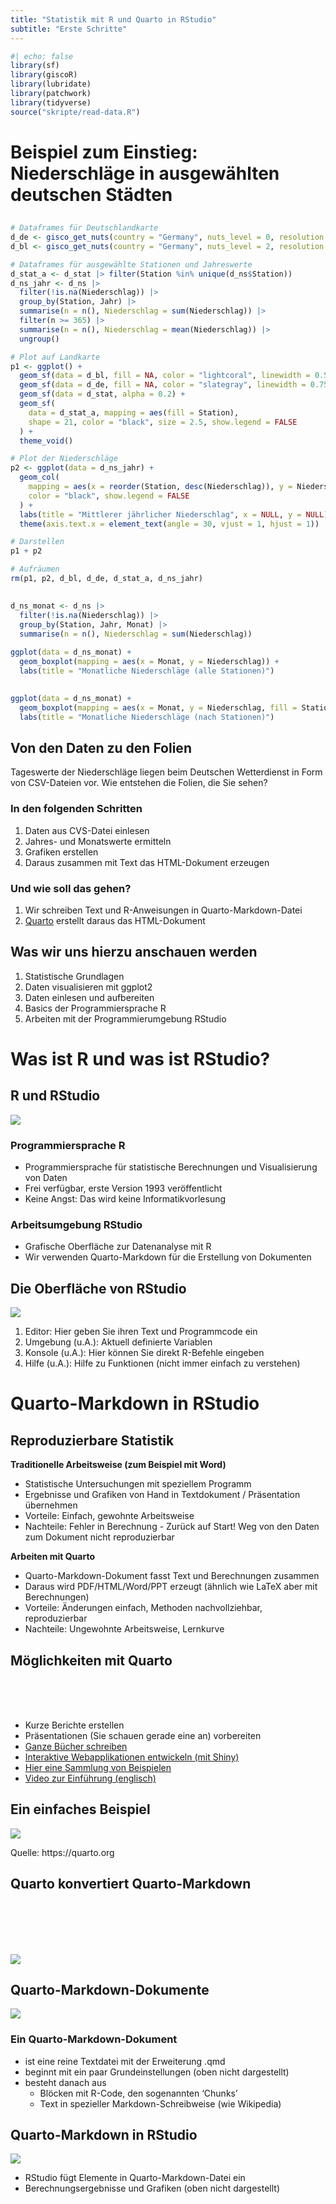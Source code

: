 ```yaml
---
title: "Statistik mit R und Quarto in RStudio"
subtitle: "Erste Schritte"
---
```



```r
#| echo: false
library(sf)
library(giscoR)
library(lubridate)
library(patchwork)
library(tidyverse)
source("skripte/read-data.R")
```


# Beispiel zum Einstieg: Niederschläge in ausgewählten deutschen Städten


## 

```r
# Dataframes für Deutschlandkarte
d_de <- gisco_get_nuts(country = "Germany", nuts_level = 0, resolution = 03)
d_bl <- gisco_get_nuts(country = "Germany", nuts_level = 2, resolution = 03)

# Dataframes für ausgewählte Stationen und Jahreswerte
d_stat_a <- d_stat |> filter(Station %in% unique(d_ns$Station))
d_ns_jahr <- d_ns |>
  filter(!is.na(Niederschlag)) |>
  group_by(Station, Jahr) |>
  summarise(n = n(), Niederschlag = sum(Niederschlag)) |>
  filter(n >= 365) |>
  summarise(n = n(), Niederschlag = mean(Niederschlag)) |>
  ungroup()

# Plot auf Landkarte
p1 <- ggplot() +
  geom_sf(data = d_bl, fill = NA, color = "lightcoral", linewidth = 0.5) +
  geom_sf(data = d_de, fill = NA, color = "slategray", linewidth = 0.75) +
  geom_sf(data = d_stat, alpha = 0.2) +
  geom_sf(
    data = d_stat_a, mapping = aes(fill = Station),
    shape = 21, color = "black", size = 2.5, show.legend = FALSE
  ) +
  theme_void()

# Plot der Niederschläge
p2 <- ggplot(data = d_ns_jahr) +
  geom_col(
    mapping = aes(x = reorder(Station, desc(Niederschlag)), y = Niederschlag, fill = Station),
    color = "black", show.legend = FALSE
  ) +
  labs(title = "Mittlerer jährlicher Niederschlag", x = NULL, y = NULL) +
  theme(axis.text.x = element_text(angle = 30, vjust = 1, hjust = 1))

# Darstellen
p1 + p2

# Aufräumen
rm(p1, p2, d_bl, d_de, d_stat_a, d_ns_jahr)
```


## 

```r
d_ns_monat <- d_ns |>
  filter(!is.na(Niederschlag)) |>
  group_by(Station, Jahr, Monat) |>
  summarise(n = n(), Niederschlag = sum(Niederschlag))

ggplot(data = d_ns_monat) +
  geom_boxplot(mapping = aes(x = Monat, y = Niederschlag)) +
  labs(title = "Monatliche Niederschläge (alle Stationen)")
```


## 

```r
ggplot(data = d_ns_monat) +
  geom_boxplot(mapping = aes(x = Monat, y = Niederschlag, fill = Station)) +
  labs(title = "Monatliche Niederschläge (nach Stationen)")
```


## Von den Daten zu den Folien

Tageswerte der Niederschläge liegen beim Deutschen Wetterdienst in Form von CSV-Dateien vor. Wie entstehen die Folien, die Sie sehen?

### In den folgenden Schritten

1.  Daten aus CVS-Datei einlesen
2.  Jahres- und Monatswerte ermitteln
3.  Grafiken erstellen
4.  Daraus zusammen mit Text das HTML-Dokument erzeugen

### Und wie soll das gehen?

1.  Wir schreiben Text und R-Anweisungen in Quarto-Markdown-Datei
2.  [Quarto](https://quarto.org) erstellt daraus das HTML-Dokument


## Was wir uns hierzu anschauen werden

1.  Statistische Grundlagen
2.  Daten visualisieren mit ggplot2
3.  Daten einlesen und aufbereiten
4.  Basics der Programmiersprache R
5.  Arbeiten mit der Programmierumgebung RStudio


# Was ist R und was ist RStudio?


## R und RStudio

![](bilder/logos.svg)

### Programmiersprache R

-   Programmiersprache für statistische Berechnungen und Visualisierung von Daten
-   Frei verfügbar, erste Version 1993 veröffentlicht
-   Keine Angst: Das wird keine Informatikvorlesung

### Arbeitsumgebung RStudio

-   Grafische Oberfläche zur Datenanalyse mit R
-   Wir verwenden Quarto-Markdown für die Erstellung von Dokumenten


## Die Oberfläche von RStudio {.smaller}

![](bilder/rstudio.svg)

1.  Editor: Hier geben Sie ihren Text und Programmcode ein
2.  Umgebung (u.A.): Aktuell definierte Variablen
3.  Konsole (u.A.): Hier können Sie direkt R-Befehle eingeben
4.  Hilfe (u.A.): Hilfe zu Funktionen (nicht immer einfach zu verstehen)


# Quarto-Markdown in RStudio


## Reproduzierbare Statistik

**Traditionelle Arbeitsweise (zum Beispiel mit Word)**

-   Statistische Untersuchungen mit speziellem Programm
-   Ergebnisse und Grafiken von Hand in Textdokument / Präsentation übernehmen
-   Vorteile: Einfach, gewohnte Arbeitsweise
-   Nachteile: Fehler in Berechnung - Zurück auf Start! Weg von den Daten zum Dokument nicht reproduzierbar

**Arbeiten mit Quarto**

-   Quarto-Markdown-Dokument fasst Text und Berechnungen zusammen
-   Daraus wird PDF/HTML/Word/PPT erzeugt (ähnlich wie LaTeX aber mit Berechnungen)
-   Vorteile: Änderungen einfach, Methoden nachvollziehbar, reproduzierbar
-   Nachteile: Ungewohnte Arbeitsweise, Lernkurve


## Möglichkeiten mit Quarto

<br/> <br/> <br/>

-   Kurze Berichte erstellen
-   Präsentationen (Sie schauen gerade eine an) vorbereiten
-   [Ganze Bücher schreiben](https://r4ds.hadley.nz)
-   [Interaktive Webapplikationen entwickeln (mit Shiny)](https://shiny.rstudio.com/gallery/)
-   [Hier eine Sammlung von Beispielen](https://quarto.org/docs/gallery/)
-   [Video zur Einführung (englisch)](https://youtu.be/_f3latmOhew?si=bGnCJk9dwSYG6cLK)


## Ein einfaches Beispiel

![](bilder/quarto-hello-world.png)

Quelle: https://quarto.org


## Quarto konvertiert Quarto-Markdown

<br/> <br/> <br/> <br/>

![](bilder/qmd-how-it-works.png)


## Quarto-Markdown-Dokumente {.smaller}

![](bilder/quarto-markdown.svg)

### Ein Quarto-Markdown-Dokument

-   ist eine reine Textdatei mit der Erweiterung .qmd
-   beginnt mit ein paar Grundeinstellungen (oben nicht dargestellt)
-   besteht danach aus
    -   Blöcken mit R-Code, den sogenannten 'Chunks'
    -   Text in spezieller Markdown-Schreibweise (wie Wikipedia)


## Quarto-Markdown in RStudio

![](bilder/quarto-markdown-rstudio.svg)

- RStudio fügt Elemente in Quarto-Markdown-Datei ein
- Berechnungsergebnisse und Grafiken (oben nicht dargestellt)
